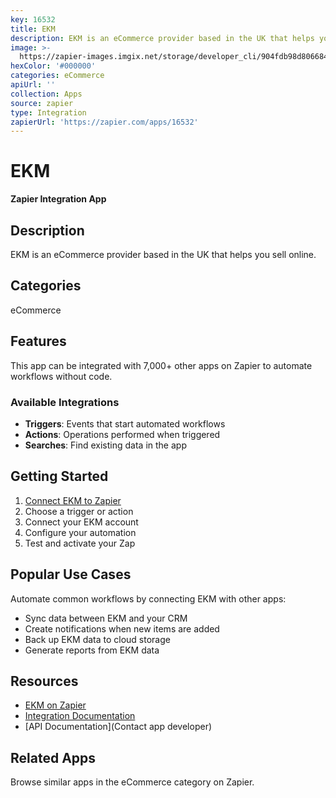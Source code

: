 ```yaml
---
key: 16532
title: EKM
description: EKM is an eCommerce provider based in the UK that helps you sell online.
image: >-
  https://zapier-images.imgix.net/storage/developer_cli/904fdb98d806684b1ca33f99f2fb0a49_2.png?auto=format%2Ccompress&ixlib=python-3.0.0&q=50
hexColor: '#000000'
categories: eCommerce
apiUrl: ''
collection: Apps
source: zapier
type: Integration
zapierUrl: 'https://zapier.com/apps/16532'
---
```

# EKM

**Zapier Integration App**

## Description

EKM is an eCommerce provider based in the UK that helps you sell online.

## Categories

eCommerce

## Features

This app can be integrated with 7,000+ other apps on Zapier to automate workflows without code.

### Available Integrations

- **Triggers**: Events that start automated workflows
- **Actions**: Operations performed when triggered
- **Searches**: Find existing data in the app

## Getting Started

1. [Connect EKM to Zapier](https://zapier.com/apps/16532)
2. Choose a trigger or action
3. Connect your EKM account
4. Configure your automation
5. Test and activate your Zap

## Popular Use Cases

Automate common workflows by connecting EKM with other apps:

- Sync data between EKM and your CRM
- Create notifications when new items are added
- Back up EKM data to cloud storage
- Generate reports from EKM data

## Resources

- [EKM on Zapier](https://zapier.com/apps/16532)
- [Integration Documentation](https://zapier.com/apps/16532/integrations)
- [API Documentation](Contact app developer)

## Related Apps

Browse similar apps in the eCommerce category on Zapier.
